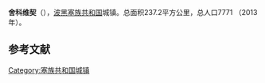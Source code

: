{{Infobox settlement
| name                    = 舍科维契
| native_name             = {{lang|sr|Шековићи}}<br>Šekovići
| settlement_type         = 市镇
| image_skyline           = 
| imagesize               = 
| image_caption           = 
| image_flag              = 
| flag_size               = 
| image_shield            = 
| shield_size             = 
| pushpin_map             = Bosnia
| pushpin_label_position  = 
| pushpin_map_caption     = 在波黑的位置
| latd  =44 |latm  =18  |lats  = |latNS  = N 
| longd =18   |longm =51 |longs = |longEW = E 
| coordinates_type        = region:ES_type:city
| coordinates_display     = inline,title
| image_map               = Šekovići municipality.svg
| map_caption             = 在波黑的位置
| subdivision_type        = 国家
| subdivision_name        = 波黑
| subdivision_type1       = [[波斯尼亚和黑塞哥维那政区|政治实体]]
| subdivision_name1       = [[塞族共和国|塞族共和国]]
| area_total_km2          = 237.2
| elevation_m             = 
| population_total        = 7771
| population_as_of        = 2013年
| population_density_km2  = auto
| timezone1               = [[欧洲中部时间|CET]]
| utc_offset1             = +1
| timezone1_DST           = [[欧洲中部夏令时间|CEST]]
| utc_offset1_DST         = +2
| postal_code_type        = 邮编
| postal_code             = 
| footnotes               = 
}}
'''舍科维契'''（{{lang-sr|Шековићи}}），[[波黑|波黑]][[塞族共和国|塞族共和国]]城镇。总面积237.2平方公里，总人口7771 （2013年）。

==参考文献==
{{reflist}}

[[Category:塞族共和国城镇|Category:塞族共和国城镇]]